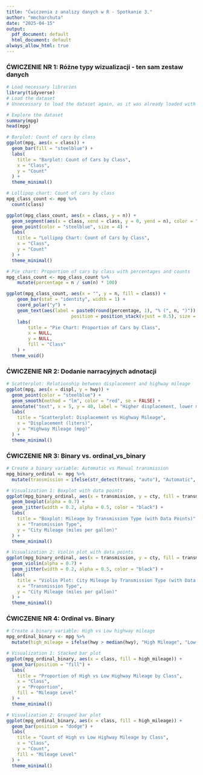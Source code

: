 ```yaml
---
title: "Ćwiczenia z analizy danych w R - Spotkanie 3."
author: "mmcharchuta"
date: "2025-04-15"
output:
  pdf_document: default
  html_document: default
always_allow_html: true
---
```


### ĆWICZENIE NR 1: Różne typy wizualizacji - ten sam zestaw danych

```r
# Load necessary libraries
library(tidyverse)
# Load the dataset
# Unnecessary to load the dataset again, as it was already loaded with tidyverse!

# Explore the dataset
summary(mpg)
head(mpg)

# Barplot: Count of cars by class
ggplot(mpg, aes(x = class)) +
  geom_bar(fill = "steelblue") +
  labs(
    title = "Barplot: Count of Cars by Class",
    x = "Class",
    y = "Count"
  ) +
  theme_minimal()

# Lollipop chart: Count of cars by class
mpg_class_count <- mpg %>%
  count(class)

ggplot(mpg_class_count, aes(x = class, y = n)) +
  geom_segment(aes(x = class, xend = class, y = 0, yend = n), color = "gray") +
  geom_point(color = "steelblue", size = 4) +
  labs(
    title = "Lollipop Chart: Count of Cars by Class",
    x = "Class",
    y = "Count"
  ) +
  theme_minimal()

# Pie chart: Proportion of cars by class with percentages and counts
mpg_class_count <- mpg_class_count %>%
    mutate(percentage = n / sum(n) * 100)

ggplot(mpg_class_count, aes(x = "", y = n, fill = class)) +
    geom_bar(stat = "identity", width = 1) +
    coord_polar("y") +
    geom_text(aes(label = paste0(round(percentage, 1), "% (", n, ")")), 
                        position = position_stack(vjust = 0.5), size = 3) +
    labs(
        title = "Pie Chart: Proportion of Cars by Class",
        x = NULL,
        y = NULL,
        fill = "Class"
    ) + 
  theme_void()

```
### ĆWICZENIE NR 2: Dodanie narracyjnych adnotacji

```r
# Scatterplot: Relationship between displacement and highway mileage
ggplot(mpg, aes(x = displ, y = hwy)) +
  geom_point(color = "steelblue") +
  geom_smooth(method = "lm", color = "red", se = FALSE) +
  annotate("text", x = 5, y = 40, label = "Higher displacement, lower mileage", color = "darkred", size = 4, hjust = 0) +
  labs(
    title = "Scatterplot: Displacement vs Highway Mileage",
    x = "Displacement (liters)",
    y = "Highway Mileage (mpg)"
  ) +
  theme_minimal()
```
### ĆWICZENIE NR 3: Binary vs. ordinal_vs_binary

```r
# Create a binary variable: Automatic vs Manual transmission
mpg_binary_ordinal <- mpg %>%
  mutate(transmission = ifelse(str_detect(trans, "auto"), "Automatic", "Manual"))

# Visualization 1: Boxplot with data points
ggplot(mpg_binary_ordinal, aes(x = transmission, y = cty, fill = transmission)) +
  geom_boxplot(alpha = 0.7) +
  geom_jitter(width = 0.2, alpha = 0.5, color = "black") +
  labs(
    title = "Boxplot: Mileage by Transmission Type (with Data Points)",
    x = "Transmission Type",
    y = "City Mileage (miles per gallon)"
  ) +
  theme_minimal()

# Visualization 2: Violin plot with data points
ggplot(mpg_binary_ordinal, aes(x = transmission, y = cty, fill = transmission)) +
  geom_violin(alpha = 0.7) +
  geom_jitter(width = 0.2, alpha = 0.5, color = "black") +
  labs(
    title = "Violin Plot: City Mileage by Transmission Type (with Data Points)",
    x = "Transmission Type",
    y = "City Mileage (miles per gallon)"
  ) +
  theme_minimal()
```

### ĆWICZENIE NR 4: Ordinal vs. Binary

```r
# Create a binary variable: High vs Low highway mileage
mpg_ordinal_binary <- mpg %>%
  mutate(high_mileage = ifelse(hwy > median(hwy), "High Mileage", "Low Mileage"))

# Visualization 1: Stacked bar plot
ggplot(mpg_ordinal_binary, aes(x = class, fill = high_mileage)) +
  geom_bar(position = "fill") +
  labs(
    title = "Proportion of High vs Low Highway Mileage by Class",
    x = "Class",
    y = "Proportion",
    fill = "Mileage Level"
  ) +
  theme_minimal()

# Visualization 2: Grouped bar plot
ggplot(mpg_ordinal_binary, aes(x = class, fill = high_mileage)) +
  geom_bar(position = "dodge") +
  labs(
    title = "Count of High vs Low Highway Mileage by Class",
    x = "Class",
    y = "Count",
    fill = "Mileage Level"
  ) +
  theme_minimal()
```

